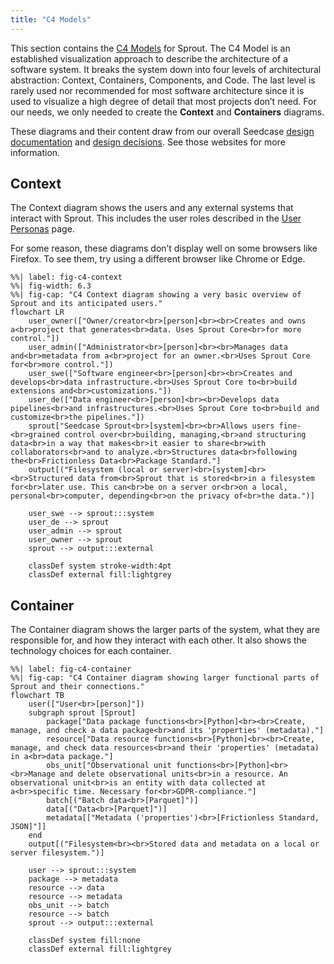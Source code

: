 ```yaml
---
title: "C4 Models"
---
```


This section contains the [C4 Models](https://c4model.com/) for Sprout.
The C4 Model is an established visualization approach to describe the
architecture of a software system. It breaks the system down into four
levels of architectural abstraction: Context, Containers, Components,
and Code. The last level is rarely used nor recommended for most
software architecture since it is used to visualize a high degree of
detail that most projects don't need. For our needs, we only needed to
create the **Context** and **Containers** diagrams.

These diagrams and their content draw from our overall Seedcase [design
documentation](https://design.seedcase-project.org/) and [design
decisions](https://decisions.seedcase-project.org/). See those websites
for more information.

## Context

The Context diagram shows the users and any external systems that
interact with Sprout. This includes the user roles described in the
[User Personas](user-personas.qmd#user-types) page.

::: callout-caution
For some reason, these diagrams don't display well on some browsers like
Firefox. To see them, try using a different browser like Chrome or Edge.
:::

```mermaid
%%| label: fig-c4-context
%%| fig-width: 6.3
%%| fig-cap: "C4 Context diagram showing a very basic overview of Sprout and its anticipated users."
flowchart LR
    user_owner(["Owner/creator<br>[person]<br><br>Creates and owns a<br>project that generates<br>data. Uses Sprout Core<br>for more control."])
    user_admin(["Administrator<br>[person]<br><br>Manages data and<br>metadata from a<br>project for an owner.<br>Uses Sprout Core for<br>more control."])
    user_swe(["Software engineer<br>[person]<br><br>Creates and develops<br>data infrastructure.<br>Uses Sprout Core to<br>build extensions and<br>customizations."])
    user_de(["Data engineer<br>[person]<br><br>Develops data pipelines<br>and infrastructures.<br>Uses Sprout Core to<br>build and customize<br>the pipelines."])
    sprout["Seedcase Sprout<br>[system]<br><br>Allows users fine-<br>grained control over<br>building, managing,<br>and structuring data<br>in a way that makes<br>it easier to share<br>with collaborators<br>and to analyze.<br>Structures data<br>following the<br>Frictionless Data<br>Package Standard."]
    output[("Filesystem (local or server)<br>[system]<br><br>Structured data from<br>Sprout that is stored<br>in a filesystem for<br>later use. This can<br>be on a server or<br>on a local, personal<br>computer, depending<br>on the privacy of<br>the data.")]

    user_swe --> sprout:::system
    user_de --> sprout
    user_admin --> sprout
    user_owner --> sprout
    sprout --> output:::external

    classDef system stroke-width:4pt
    classDef external fill:lightgrey
```

## Container

The Container diagram shows the larger parts of the system, what they
are responsible for, and how they interact with each other. It also
shows the technology choices for each container.

```mermaid
%%| label: fig-c4-container
%%| fig-cap: "C4 Container diagram showing larger functional parts of Sprout and their connections."
flowchart TB
    user(["User<br>[person]"])
    subgraph sprout [Sprout]
        package["Data package functions<br>[Python]<br><br>Create, manage, and check a data package<br>and its 'properties' (metadata)."]
        resource["Data resource functions<br>[Python]<br><br>Create, manage, and check data resources<br>and their 'properties' (metadata) in a<br>data package."]
        obs_unit["Observational unit functions<br>[Python]<br><br>Manage and delete observational units<br>in a resource. An observational unit<br>is an entity with data collected at a<br>specific time. Necessary for<br>GDPR-compliance."]
        batch[("Batch data<br>[Parquet]")]
        data[("Data<br>[Parquet]")]
        metadata[["Metadata ('properties')<br>[Frictionless Standard, JSON]"]]
    end
    output[("Filesystem<br><br>Stored data and metadata on a local or server filesystem.")]

    user --> sprout:::system
    package --> metadata
    resource --> data
    resource --> metadata
    obs_unit --> batch
    resource --> batch
    sprout --> output:::external

    classDef system fill:none
    classDef external fill:lightgrey
```
